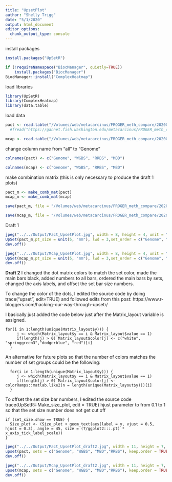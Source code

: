 ```yaml
---
title: "UpsetPlot"
author: "Shelly Trigg"
date: "5/1/2020"
output: html_document
editor_options: 
  chunk_output_type: console
---
```


install packages
```r
install.packages("UpSetR")

if (!requireNamespace("BiocManager", quietly=TRUE))
    install.packages("BiocManager")
BiocManager::install("ComplexHeatmap")

```

load libraries
```r
library(UpSetR)
library(ComplexHeatmap)
library(data.table)
```

load data
```r
pact <- read.table("/Volumes/web/metacarcinus/FROGER_meth_compare/20200504/data/Pact/Pact_method_union_5x_matrix.tsv", header = TRUE, sep = "\t", row.names = 1, stringsAsFactors = FALSE)
  #fread("https://gannet.fish.washington.edu/metacarcinus/FROGER_meth_compare/20200501/data/Pact_method_union_5x_matrix.tsv", stringsAsFactors = FALSE, header = TRUE)

mcap <- read.table("/Volumes/web/metacarcinus/FROGER_meth_compare/20200504/data/Mcap/Mcap_method_union_5x_matrix.tsv", header = TRUE, sep = "\t", row.names = 1, stringsAsFactors = FALSE)
```

change column name from "all" to "Genome"
```r
colnames(pact) <- c("Genome", "WGBS", "RRBS", "MBD")

colnames(mcap) <- c("Genome", "WGBS", "RRBS", "MBD")


```

make combination matrix (this is only necessary to produce the draft 1 plots)
```r
pact_m <- make_comb_mat(pact)
mcap_m <- make_comb_mat(mcap)

save(pact_m, file = "/Volumes/web/metacarcinus/FROGER_meth_compare/20200504/data/Pact/pact_m.RData")

save(mcap_m, file = "/Volumes/web/metacarcinus/FROGER_meth_compare/20200504/data/Mcap/mcap_m.RData")
```

Draft 1
```r
jpeg("../../Output/Pact_UpsetPlot.jpg", width = 8, height = 4, unit = "in", res = 300)
UpSet(pact_m,pt_size = unit(5, "mm"), lwd = 3,set_order = c("Genome", "WGBS", "RRBS", "MBD"), row_names_side = "right",comb_col = c("gold","red", "blue", "black")[comb_degree(pact_m)])
dev.off()

jpeg("../../Output/Mcap_UpsetPlot.jpg", width = 8, height = 4, unit = "in", res = 300)
UpSet(mcap_m,pt_size = unit(5, "mm"), lwd = 3,set_order = c("Genome", "WGBS", "RRBS", "MBD"),comb_col = c("gold","red", "blue", "black")[comb_degree(mcap_m)])
dev.off()
```

**Draft 2**
I changed the dot matrix colors to match the set color, made the main bars black, added numbers to all bars, ordered the main bars by sets, changed the axis labels, and offset the set bar size numbers.

To change the color of the dots, I edited the source code by doing trace("upset", edit=TRUE)
and followed edits from this post: https://www.r-bloggers.com/hacking-our-way-through-upsetr/

I basically just added the code below just after the Matrix_layout variable is assigned.
```
for(i in 1:length(unique(Matrix_layout$y))) {
     j <- which(Matrix_layout$y == i & Matrix_layout$value == 1)
     if(length(j) > 0) Matrix_layout$color[j] <- c("white", "springgreen3","dodgerblue", "red")[i]
  } 
```
An alternative for future plots so that the number of colors matches the number of set groups could be the following:
```
  for(i in 1:length(unique(Matrix_layout$y))) {
     j <- which(Matrix_layout$y == i & Matrix_layout$value == 1)
     if(length(j) > 0) Matrix_layout$color[j] <- colorRamps::matlab.like2(n = length(unique(Matrix_layout$y)))[i]
  }
```
To offset the set size bar numbers, I edited the source code trace(UpSetR:::Make_size_plot, edit = TRUE) hjust parameter to from 0.1 to 1 so that the set size number does not get cut off
```
if (set_size.show == TRUE) {
  Size_plot <- (Size_plot + geom_text(aes(label = y, vjust = 0.5, hjust = 0.3), angle = 45, size = (7/ggplot2:::.pt) * x_axis_tick_label_scale))
}
```
```r
jpeg("../../Output/Pact_UpsetPlot_draft2.jpg", width = 11, height = 7, unit = "in", res = 300)
upset(pact, sets = c("Genome", "WGBS", "MBD","RRBS"), keep.order = TRUE,group.by = "sets",main.bar.color = "black", sets.bar.color = c("orange", "springgreen3","dodgerblue", "red"), shade.alpha = 0.01,point.size = 4, line.size = 0.001, show.numbers = "yes",matrix.dot.alpha = 0.01, set_size.angles = 20, set_size.show = TRUE, mainbar.y.label = "Number of unique CpGs between sets", sets.x.label = "Set Size (number of CpGs)")
dev.off()

jpeg("../../Output/Mcap_UpsetPlot_draft2.jpg", width = 11, height = 7, unit = "in", res = 300)
upset(mcap, sets = c("Genome", "WGBS", "MBD","RRBS"), keep.order = TRUE, group.by = "sets",main.bar.color = "black", sets.bar.color = c("orange", "springgreen3","dodgerblue", "red"), shade.alpha = 0.01,point.size = 4, line.size = 0.001, show.numbers = "yes",matrix.dot.alpha = 0.01, set_size.angles = 20, set_size.show = TRUE, mainbar.y.label = "Number of unique CpGs between sets", sets.x.label = "Set Size (number of CpGs)")
dev.off()

```